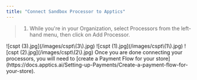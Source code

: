 ```yaml
---
title: "Connect Sandbox Processor to Apptics"
---
```


> 1. While you're in your Organization, select Processors from the left-hand menu, then click on Add Processor.

<Steps>
  <Step title="While you're in your Organization, select Processors from the left-hand menu, then click on Add Processor.">
    ![cspt (3).jpg](/images/cspt\(3\).jpg)
  </Step>
  <Step title="Select Sandbox Processor.">
    ![cspt (1).jpg](/images/cspt\(1\).jpg)
  </Step>
  <Step title="A pop up menu will appear, requesting you to fill out the needed information and to connect your Sandbox Processor account.">
    ![cspt (2).jpg](/images/cspt\(2\).jpg)
  </Step>
  <Step title="Once done click on Save changes.">
    Once you are done connecting your processors, you will need to [create a Payment Flow for your store](https://docs.apptics.ai/Setting-up-Payments/Create-a-payment-flow-for-your-store).
  </Step>
</Steps>